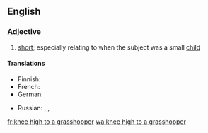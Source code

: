 ==English==

===Adjective===
{{en-adj|head=[[knee]] [[high]] [[to]] [[a]] [[grasshopper]]|-}}

# {{context|idiomatic|lang=en}} [[short]]; especially relating to when the subject was a small [[child]]

====Translations====
{{trans-top|short}}
* Finnish: {{t|fi|vaahtosammuttajan kokoinen}}
* French: {{t+|fr|haut comme trois pommes}}
* German: {{t|de|drei Käse hoch}}
{{trans-mid}}
* Russian: {{t+|ru|от горшка два вершка|tr=ot goršká dva veršká|sc=Cyrl}} {{qualifier|two "vershoks" from the night-pot}}, {{t|ru|метр с кепкой|tr=metr s képkoj|sc=Cyrl}} {{qualifier|meter high with a cap on}}, {{t|ru|метр в прыжке|tr=metr v pryžké|sc=Cyrl}} {{qualifier|meter high when jumping}}
{{trans-bottom}}

[[fr:knee high to a grasshopper]]
[[wa:knee high to a grasshopper]]
